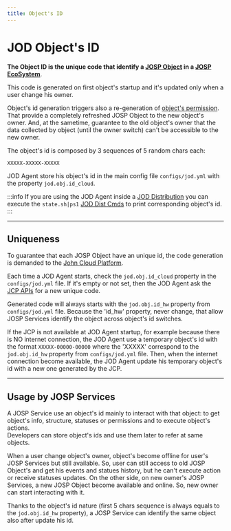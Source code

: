 ```yaml
---
title: Object's ID
---
```

# JOD Object's ID

**The Object ID is the unique code that identify a [JOSP Object](/docs/what/josp/object) in a [JOSP EcoSystem](/docs/what/josp/ecosystem)**.

This code is generated on first object's startup and it's updated only when a user change his owner.

Object's id generation triggers also a re-generation of [object's permission](permissions).<br/>
That provide a completely refreshed JOSP Object to the new object's owner. And, at the sametime, guarantee to the old object's owner that the data collected by object (until the owner switch) can't be accessible to the new owner.

The object's id is composed by 3 sequences of 5 random chars each:

```
XXXXX-XXXXX-XXXXX
```

JOD Agent store his object's id in the main config file ```configs/jod.yml``` with the property ```jod.obj.id_cloud```.

:::info
If you are using the JOD Agent inside a [JOD Distribution](/docs/references/tools/jod_dist_template/) you can execute the ```state.sh|ps1``` [JOD Dist Cmds](https://bitbucket.org/johnosproject_shared/com.robypomper.josp.jod.template/src/develop/docs/dists/dists.md) to print corresponding object's id.
:::

---

## Uniqueness

To guarantee that each JOSP Object have an unique id, the code generation is demanded to the [John Cloud Platform](/docs/references/josp/jcp/).

Each time a JOD Agent starts, check the ```jod.obj.id_cloud``` property in the ```configs/jod.yml``` file.
If it's empty or not set, then the JOD Agent ask the [JCP APIs](/docs/references/josp/jcp/microservices/apis/) for a new unique code.

Generated code will always starts with the ```jod.obj.id_hw``` property from ```configs/jod.yml``` file.
Because the 'id_hw' property, never change, that allow JOSP Services identify the object across object's id switches.

If the JCP is not available at JOD Agent startup, for example because there is NO internet connection, the JOD Agent use a temporary object's id with the format ```XXXXX-00000-00000``` where the 'XXXXX' correspond to the ```jod.obj.id_hw``` property from ```configs/jod.yml``` file.
Then, when the internet connection become available, the JOD Agent update his temporary object's id with a new one generated by the JCP.

---

## Usage by JOSP Services

A JOSP Service use an object's id mainly to interact with that object: to get object's info, structure, statuses or permissions and to execute object's actions.<br/>
Developers can store object's ids and use them later to refer at same objects.

When a user change object's owner, object's become offline for user's JOSP Services but still available.
So, user can still access to old JOSP Object's and get his events and statues history, but he can't execute action or receive statuses updates.
On the other side, on new owner's JOSP Services, a new JOSP Object become available and online.
So, new owner can start interacting with it.

Thanks to the object's id nature (first 5 chars sequence is always equals to the ```jod.obj.id_hw``` property), a JOSP Service can identify the same object also after update his id.
